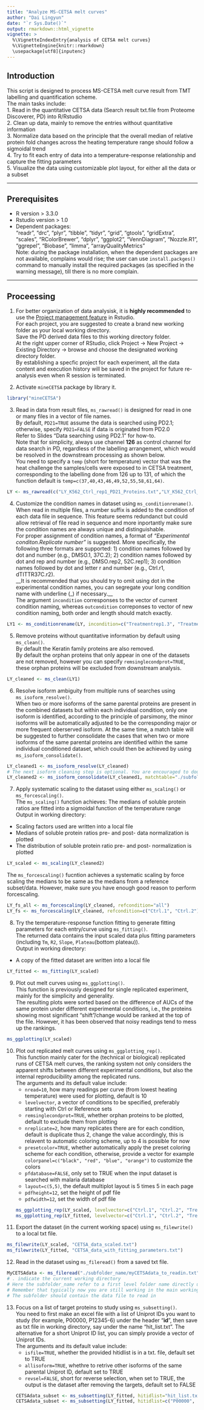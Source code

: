 ```yaml
---
title: "Analyze MS-CETSA melt curves"
author: "Dai Lingyun"
date: "`r Sys.Date()`"
output: rmarkdown::html_vignette
vignette: >
  %\VignetteIndexEntry{analysis of CETSA melt curves}
  %\VignetteEngine{knitr::rmarkdown}
  \usepackage[utf8]{inputenc}
---
```


## Introduction  
This script is designed to process MS-CETSA melt curve result from TMT labelling and quantification scheme.  
The main tasks include:  
1. Read in the quantitative CETSA data (Search result txt.file from Proteome Discoverer, PD) into R/Rstudio  
2. Clean up data, mainly to remove the entries without quantitative information  
3. Normalize data based on the principle that the overall median of relative protein fold changes across the
heating temperature range should follow a sigmoidal trend  
4. Try to fit each entry of data into a temperature-response relationship and capture the fitting parameters  
5. Visualize the data using customizable plot layout, for either all the data or a subset  

--------------------------------------------------------------------------------------------

## Prerequisites
* R version > 3.3.0  
* Rstudio version > 1.0  
* Dependent packages:  
"readr", "drc", "plyr", "tibble", "tidyr", "grid", "gtools", "gridExtra", "scales", "RColorBrewer", "dplyr", 
"ggplot2", "VennDiagram", "Nozzle.R1", "ggrepel", "Biobase", "limma", "arrayQualityMetrics"  
Note: during the package installation, when the dependent packages are not available, complains would rise; 
the user can use `install.packges()` command to manually install the required packages (as specified in the 
warning message), till there is no more complain.  

--------------------------------------------------------------------------------------------


## Proceessing
1. For better organization of data analysisk, it is __highly recommended__ to use the [Project management feature](https://support.rstudio.com/hc/en-us/articles/200526207-Using-Projects) in Rstudio.  
For each project, you are suggested to create a brand new working folder as your local working directory.  
Save the PD derived data files to this working directory folder.  
At the right upper corner of RStudio, click Project -> New Project -> Existing Directory -> browse and choose
the designated working directory folder.  
By establishing a specfic project for each experiment, all the data content and execution history will be saved
in the project for future re-analysis even when R session is terminated.  

2. Activate `mineCETSA` package by library it.  
```r
library("mineCETSA")
```

3. Read in data from result files, `ms_rawread()` is designed for read in one or many files in a vector of file names.  
By default, `PD21=TRUE` assume the data is searched using PD2.1; otherwise, specify `PD21=FALSE` if data is originated from PD2.0  
Refer to Slides "Data searching using PD2.1" for how-to.  
Note that for simplicity, always use channel __126__ as control channel for data search in PD, regardless of the labelling arrangement, which would be resolved in the downstream processing as shown below.  
You need to specify a `temp` (short for temperature) vector that was the heat challenge the samples/cells were exposed to in CETSA treatment, corresponding to the labelling done from 126 up to 131, of which the function default is `temp=c(37,40,43,46,49,52,55,58,61,64)`.  
```r
LY <- ms_rawread(c("LY_K562_Ctrl_rep1_PD21_Proteins.txt","LY_K562_Ctrl_rep2_PD21_Proteins.txt","LY_K562_Treatment_rep1_PD21_Proteins.txt","LY_K562_Treatment_rep2_PD21_Proteins.txt"))
```

4. Customize the condition names in dataset using `ms_conditionrename()`.  
When read in multiple files, a number suffix is added to the condition of each data file in sequence. This feature seems redundanct but could allow retrieval of file read in sequence and more inportantly make sure the condition names are always unique and distinguishable.  
For proper assignment of condition names, a format of _"Experimental conditon.Replicate number"_ is suggested. More specifically, the following three formats are supported: 1) condition names followed by dot and number (e.g., DMSO.1, 37C.2); 2) condition names followed by dot and rep and number (e.g., DMSO.rep2, 52C.rep1); 3) condition names followed by dot and letter r and number (e.g., Ctrl.r1, dTITTR37C.r2).  
__It is recommended that you should try to omit using dot in the experimental condition names, you can segregate your long condition name with underline (_) if necessary.__  
The argument `incondition` corresponses to the vector of current condition naming, whereas `outcondition` correponses to vector of new condition naming, both order and length should match exactly.  
```r
LY1 <- ms_conditionrename(LY, incondition=c("Treatmentrep1.3", "Treatmentrep2.4"), outcondition=c("Treatment.1","Treatment.2"))
```

5. Remove proteins without quantitative information by default using `ms_clean()`.  
By default the Keratin family proteins are also removed.  
By default the orphan proteins that only appear in one of the datasets are not removed, however you can specify `remsinglecondprot=TRUE`, these orphan proteins will be excluded from downstream analysis.  
```r
LY_cleaned <- ms_clean(LY1)
```

6. Resolve isoform ambiguity from multiple runs of searches using `ms_isoform_resolve()`.  
When two or more isoforms of the same parental proteins are present in the combined datasets but within each individual condition, only one isoform is identified, according to the principle of parsimony, the minor isoforms will be automatically adjusted to be the corresponding major or more frequent oberserved isoform. At the same time, a match table will be suggested to further consolidate the cases that when two or more isoforms of the same parental proteins are identified within the same individual conditioned dataset, which could then be achieved by using `ms_isoform_consolidate()`.   
```r
LY_cleaned1 <- ms_isoform_resolve(LY_cleaned)
# The next isoform cleaning step is optional. You are encouraged to double check and adjust the match table entries. 
LY_cleaned2 <- ms_isoform_consolidate(LY_cleaned1, matchtable="./subfolder/tobe_consolidated.txt")
```

7. Apply systematic scaling to the dataset using either `ms_scaling()` or `ms_forcescaling()`.  
The `ms_scaling()` function achieves: The medians of soluble protein ratios are fitted into a sigmoidal function of the temperature range  
Output in working directory:  
* Scaling factors used are written into a local file   
* Medians of soluble protein ratios pre- and post- data normalization is plotted  
* The distribution of soluble protein ratio pre- and post- normalization is plotted  
```r
LY_scaled <- ms_scaling(LY_cleaned2)
```
The `ms_forcescaling()` fucntion achieves a systematic scaling by force scaling the medians to be same as the medians from a reference subset/data. However, make sure you have enough good reason to perform forcescaling.  
```r
LY_fs_all <- ms_forcescaling(LY_cleaned, refcondition="all")
LY_fs <- ms_forcescaling(LY_cleaned, refcondition=c("Ctrl.1", "Ctrl.2"))
```

8. Try the temperature-response function fitting to generate fitting parameters for each entry/curve using `ms_fitting()`.  
The returned data contains the input scaled data plus fitting parameters (including `Tm`, `R2`, `Slope`, `Plateau`(bottom plateau)).  
Output in working directory:  
* A copy of the fitted dataset are written into a local file  
```r
LY_fitted <- ms_fitting(LY_scaled)
```

9. Plot out melt curves using `ms_ggplotting()`.  
This function is previously designed for single replicated experiment, mainly for the simplicity and generality.   
The resulting plots were sorted based on the difference of AUCs of the same protein under different experimental conditions, i.e., the proteins showing most significant "shift"/change would be ranked at the top of the file. However, it has been observed that noisy readings tend to mess up the rankings.  
```r
ms_ggplotting(LY_scaled)
```

10. Plot out replicated melt curves using `ms_ggplotting_rep()`.  
This function mainly cater for the (technical or biological) replicated runs of CETSA melt curves, the ranking system 
not only considers the apparent shifts between different experimental conditions, but also the internal reproducibility 
among the replicated runs.  
The arguments and its default value include:  
    * `nread=10`, how many readings per curve (from lowest heating temperature) were used for plotting, default is 10  
    * `levelvector`, a vector of conditions to be specified, preferably starting with Ctrl or Reference sets  
    * `remsinglecondprot=TRUE`, whether orphan proteins to be plotted, default to exclude them from plotting  
    * `nreplicate=2`, how many replicates there are for each condition, default is duplicate thus 2, change the value accordingly, this is relavent to automatic coloring scheme, up to 4 is possible for now  
    * `presetcolor=TRUE`, whether automatically apply the preset coloring scheme for each condition, otherwise, provide a vector for example `colorpanel=c("black", "red", "blue", "orange")` to customize the colors  
    * `pfdatabase=FALSE`, only set to TRUE when the input dataset is searched with malaria database  
    * `layout=c(5,5)`, the default multiplot layout is 5 times 5 in each page  
    * `pdfheight=12`, set the height of pdf file  
    * `pdfwidth=12`, set the width of pdf file  
```r
ms_ggplotting_rep(LY_scaled, levelvector=c("Ctrl.1", "Ctrl.2", "Treatment.1","Treatment.2"))
ms_ggplotting_rep(LY_fitted, levelvector=c("Ctrl.1", "Ctrl.2", "Treatment.1","Treatment.2"))
```

11. Export the dataset (in the current working space) using `ms_filewrite()` to a local txt file.  
```r
ms_filewrite(LY_scaled, "CETSA_data_scaled.txt")
ms_filewrite(LY_fitted, "CETSA_data_with_fitting_parameters.txt")
```

12. Read in the dataset using `ms_fileread()` from a saved txt file.  
```r
MyCETSAdata <- ms_fileread("./subfolder_name/myCETSAdata_to_readin.txt")
# . indicate the current working directory
# Here the subfolder_name refer to a first level folder name directly under current working directory
# Remember that typically now you are still working in the main working directory
# The subfolder should contain the data file to read in
```

13. Focus on a list of target proteins to study using `ms_subsetting()`.  
You need to first make an excel file with a list of Uniprot IDs you want to study (for example, P00000, P12345-6) under the header “__id__”, then save as txt file in working directory, say under the name “hit_list.txt”. The alternative for a short Uniprot ID list, you can simply provide a vector of Uniprot IDs.  
The arguments and its default value include:  
    * `isfile=TRUE`, whether the provided hitidlist is in a txt. file, default set to TRUE  
    * `allisoform=TRUE`, whethre to retrive other isoforms of the same parental Uniprot ID, default set to TRUE  
    * `revsel=FALSE`, short for reverse selection, when set to TRUE, the output is the dataset after removing the targets, default set to FALSE  
```r
CETSAdata_subset <- ms_subsetting(LY_fitted, hitidlist="hit_list.txt", isfile=TRUE)
CETSAdata_subset <- ms_subsetting(LY_fitted, hitidlist=c("P00000", "P12345-6"), isfile=FALSE)
```

